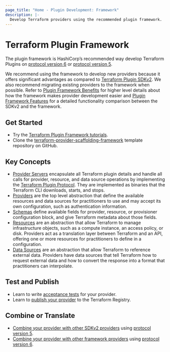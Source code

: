 ```yaml
---
page_title: "Home - Plugin Development: Framework"
description: |-
  Develop Terraform providers using the recommended plugin framework.
---
```


# Terraform Plugin Framework

The plugin framework is HashiCorp’s recommended way develop Terraform Plugins on [protocol version 6](/plugin/terraform-plugin-protocol#protocol-version-6) or [protocol version 5](/plugin/terraform-plugin-protocol#protocol-version-5). 

We recommend using the framework to develop new providers because it offers significant advantages as compared to  [Terraform Plugin SDKv2](/plugin/sdkv2). We also recommend migrating existing providers to the framework when possible. Refer to [Plugin Framework Benefits](/plugin/framework-benefits) for higher level details about how the framework makes provider development easier and [Plugin Framework Features](/plugin/framework/migrating/benefits) for a detailed functionality comparison between the SDKv2 and the framework.

## Get Started

- Try the [Terraform Plugin Framework tutorials](https://developer.hashicorp.com/terraform/tutorials/providers-plugin-framework).
- Clone the [terraform-provider-scaffolding-framework](https://github.com/hashicorp/terraform-provider-scaffolding-framework) template repository on GitHub.

## Key Concepts

- [Provider Servers](/plugin/framework/provider-servers) encapsulate all Terraform plugin details and handle all calls for provider, resource, and data source operations by implementing the [Terraform Plugin Protocol](/plugin/how-terraform-works#terraform-plugin-protocol). They are implemented as binaries that the Terraform CLI downloads, starts, and stops.
- [Providers](/plugin/framework/providers) are the top level abstraction that define the available resources and data sources for practitioners to use and may accept its own configuration, such as authentication information.
- [Schemas](/plugin/framework/handling-data/schemas) define available fields for provider, resource, or provisioner configuration block, and give Terraform metadata about those fields.
- [Resources](/plugin/framework/resources) are an abstraction that allow Terraform to manage infrastructure objects, such as a compute instance, an access policy, or disk. Providers act as a translation layer between Terraform and an API, offering one or more resources for practitioners to define in a configuration.
- [Data Sources](/plugin/framework/data-sources) are an abstraction that allow Terraform to reference external data. Providers have data sources that tell Terraform how to request external data and how to convert the response into a format that practitioners can interpolate.

## Test and Publish

- Learn to write [acceptance tests](/plugin/framework/acctests) for your provider.
- Learn to [publish your provider](/registry/providers/publishing) to the Terraform Registry.

## Combine or Translate

- [Combine your provider with other SDKv2 providers](/plugin/mux/combining-protocol-version-5-providers) using [protocol version 5](/plugin/how-terraform-works#protocol-version-5).
- [Combine your provider with other framework providers](/plugin/mux/combining-protocol-version-6-providers) using [protocol version 6](/plugin/how-terraform-works#protocol-version-6).
